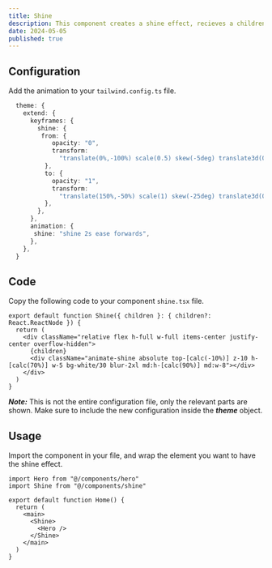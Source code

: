 ```yaml
---
title: Shine
description: This component creates a shine effect, recieves a children prop that will be the element that will have the shine effect.
date: 2024-05-05
published: true
---
```


<ComponentPreview name="shine" className="h-[650px]" />

## Configuration

Add the animation to your `tailwind.config.ts` file.

```ts {4-15} {18}
  theme: {
    extend: {
      keyframes: {
        shine: {
         from: {
            opacity: "0",
            transform:
              "translate(0%,-100%) scale(0.5) skew(-5deg) translate3d(0, 0, 0)",
          },
          to: {
            opacity: "1",
            transform:
              "translate(150%,-50%) scale(1) skew(-25deg) translate3d(0, 0, 0)",
          },
        },
      },
      animation: {
       shine: "shine 2s ease forwards",
      },
    },
  }
```

## Code

Copy the following code to your component `shine.tsx` file.

```tsx
export default function Shine({ children }: { children?: React.ReactNode }) {
  return (
    <div className="relative flex h-full w-full items-center justify-center overflow-hidden">
      {children}
      <div className="animate-shine absolute top-[calc(-10%)] z-10 h-[calc(70%)] w-5 bg-white/30 blur-2xl md:h-[calc(90%)] md:w-8"></div>
    </div>
  )
}
```

**_Note:_** This is not the entire configuration file, only the relevant parts are shown. Make sure to include the new configuration inside the **_theme_** object.

## Usage

Import the component in your file, and wrap the element you want to have the shine effect.

```tsx {2,7,9}
import Hero from "@/components/hero"
import Shine from "@/components/shine"

export default function Home() {
  return (
    <main>
      <Shine>
        <Hero />
      </Shine>
    </main>
  )
}
```
